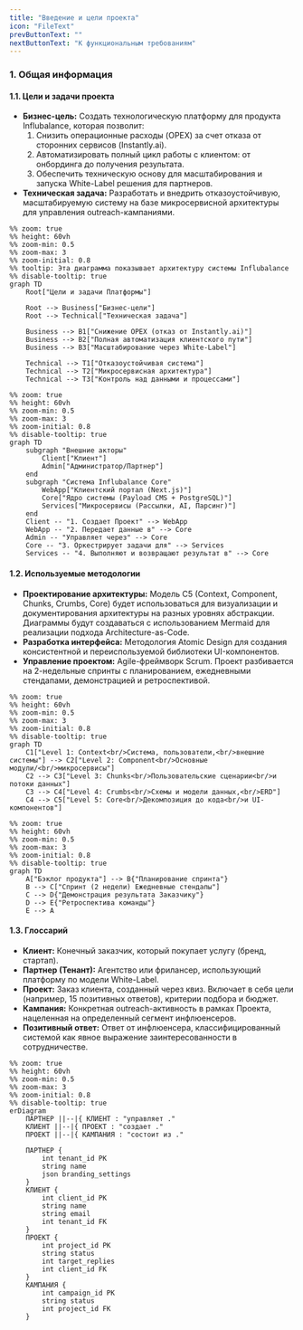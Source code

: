 ```yaml
---
title: "Введение и цели проекта"
icon: "FileText"
prevButtonText: ""
nextButtonText: "К функциональным требованиям"
---
```


### 1. Общая информация

#### 1.1. Цели и задачи проекта

*   **Бизнес-цель:** Создать технологическую платформу для продукта Influbalance, которая позволит:
    1.  Снизить операционные расходы (OPEX) за счет отказа от сторонних сервисов (Instantly.ai).
    2.  Автоматизировать полный цикл работы с клиентом: от онбординга до получения результата.
    3.  Обеспечить техническую основу для масштабирования и запуска White-Label решения для партнеров.
*   **Техническая задача:** Разработать и внедрить отказоустойчивую, масштабируемую систему на базе микросервисной архитектуры для управления outreach-кампаниями.

```mermaid
%% zoom: true
%% height: 60vh
%% zoom-min: 0.5
%% zoom-max: 3
%% zoom-initial: 0.8
%% tooltip: Эта диаграмма показывает архитектуру системы Influbalance
%% disable-tooltip: true
graph TD
    Root["Цели и задачи Платформы"]
    
    Root --> Business["Бизнес-цели"]
    Root --> Technical["Техническая задача"]
    
    Business --> B1["Снижение OPEX (отказ от Instantly.ai)"]
    Business --> B2["Полная автоматизация клиентского пути"]
    Business --> B3["Масштабирование через White-Label"]
    
    Technical --> T1["Отказоустойчивая система"]
    Technical --> T2["Микросервисная архитектура"]
    Technical --> T3["Контроль над данными и процессами"]
```

```mermaid
%% zoom: true
%% height: 60vh
%% zoom-min: 0.5
%% zoom-max: 3
%% zoom-initial: 0.8
%% disable-tooltip: true
graph TD
    subgraph "Внешние акторы"
        Client["Клиент"]
        Admin["Администратор/Партнер"]
    end
    subgraph "Система Influbalance Core"
        WebApp["Клиентский портал (Next.js)"]
        Core["Ядро системы (Payload CMS + PostgreSQL)"]
        Services["Микросервисы (Рассылки, AI, Парсинг)"]
    end
    Client -- "1. Создает Проект" --> WebApp
    WebApp -- "2. Передает данные в" --> Core
    Admin -- "Управляет через" --> Core
    Core -- "3. Оркестрирует задачи для" --> Services
    Services -- "4. Выполняют и возвращают результат в" --> Core
```

#### 1.2. Используемые методологии

*   **Проектирование архитектуры:** Модель C5 (Context, Component, Chunks, Crumbs, Core) будет использоваться для визуализации и документирования архитектуры на разных уровнях абстракции. Диаграммы будут создаваться с использованием Mermaid для реализации подхода Architecture-as-Code.
*   **Разработка интерфейса:** Методология Atomic Design для создания консистентной и переиспользуемой библиотеки UI-компонентов.
*   **Управление проектом:** Agile-фреймворк Scrum. Проект разбивается на 2-недельные спринты с планированием, ежедневными стендапами, демонстрацией и ретроспективой.

```mermaid
%% zoom: true
%% height: 60vh
%% zoom-min: 0.5
%% zoom-max: 3
%% zoom-initial: 0.8
%% disable-tooltip: true
graph TD
    C1["Level 1: Context<br/>Система, пользователи,<br/>внешние системы"] --> C2["Level 2: Component<br/>Основные модули/<br/>микросервисы"]
    C2 --> C3["Level 3: Chunks<br/>Пользовательские сценарии<br/>и потоки данных"]
    C3 --> C4["Level 4: Crumbs<br/>Схемы и модели данных,<br/>ERD"]
    C4 --> C5["Level 5: Core<br/>Декомпозиция до кода<br/>и UI-компонентов"]
```

```mermaid
%% zoom: true
%% height: 60vh
%% zoom-min: 0.5
%% zoom-max: 3
%% zoom-initial: 0.8
%% disable-tooltip: true
graph TD
    A["Бэклог продукта"] --> B{"Планирование спринта"}
    B --> C["Спринт (2 недели) Ежедневные стендапы"]
    C --> D{"Демонстрация результата Заказчику"}
    D --> E{"Ретроспектива команды"}
    E --> A
```

#### 1.3. Глоссарий

*   **Клиент:** Конечный заказчик, который покупает услугу (бренд, стартап).
*   **Партнер (Тенант):** Агентство или фрилансер, использующий платформу по модели White-Label.
*   **Проект:** Заказ клиента, созданный через квиз. Включает в себя цели (например, 15 позитивных ответов), критерии подбора и бюджет.
*   **Кампания:** Конкретная outreach-активность в рамках Проекта, нацеленная на определенный сегмент инфлюенсеров.
*   **Позитивный ответ:** Ответ от инфлюенсера, классифицированный системой как явное выражение заинтересованности в сотрудничестве.

```mermaid
%% zoom: true
%% height: 60vh
%% zoom-min: 0.5
%% zoom-max: 3
%% zoom-initial: 0.8
%% disable-tooltip: true
erDiagram
    ПАРТНЕР ||--|{ КЛИЕНТ : "управляет ."
    КЛИЕНТ ||--|{ ПРОЕКТ : "создает ."
    ПРОЕКТ ||--|{ КАМПАНИЯ : "состоит из ."

    ПАРТНЕР {
        int tenant_id PK
        string name
        json branding_settings
    }
    КЛИЕНТ {
        int client_id PK
        string name
        string email
        int tenant_id FK
    }
    ПРОЕКТ {
        int project_id PK
        string status
        int target_replies
        int client_id FK
    }
    КАМПАНИЯ {
        int campaign_id PK
        string status
        int project_id FK
    }
```
